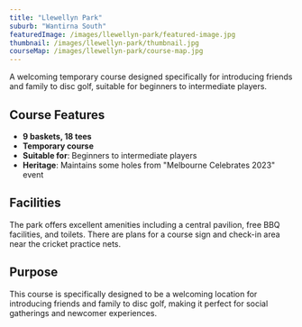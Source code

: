 ```yaml
---
title: "Llewellyn Park"
suburb: "Wantirna South"
featuredImage: /images/llewellyn-park/featured-image.jpg
thumbnail: /images/llewellyn-park/thumbnail.jpg
courseMap: /images/llewellyn-park/course-map.jpg
---
```


A welcoming temporary course designed specifically for introducing friends and family to disc golf, suitable for beginners to intermediate players.

## Course Features
- **9 baskets, 18 tees**
- **Temporary course**
- **Suitable for**: Beginners to intermediate players
- **Heritage**: Maintains some holes from "Melbourne Celebrates 2023" event

## Facilities
The park offers excellent amenities including a central pavilion, free BBQ facilities, and toilets. There are plans for a course sign and check-in area near the cricket practice nets.

## Purpose
This course is specifically designed to be a welcoming location for introducing friends and family to disc golf, making it perfect for social gatherings and newcomer experiences.